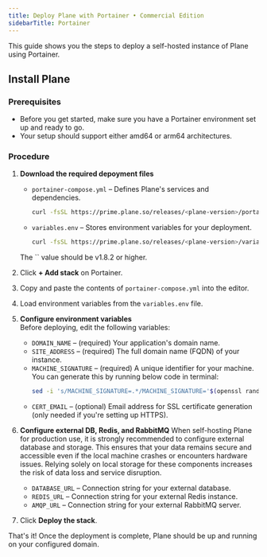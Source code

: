 ```yaml
---
title: Deploy Plane with Portainer • Commercial Edition
sidebarTitle: Portainer
---
```


This guide shows you the steps to deploy a self-hosted instance of Plane using Portainer.

## Install Plane

### Prerequisites
   - Before you get started, make sure you have a Portainer environment set up and ready to go. 
   - Your setup should support either amd64 or arm64 architectures.

### Procedure

1. **Download the required depoyment files**  
    - `portainer-compose.yml` – Defines Plane's services and dependencies.
        ```bash
        curl -fsSL https://prime.plane.so/releases/<plane-version>/portainer-compose.yml -o portainer-compose.yml
        ```
    - `variables.env` – Stores environment variables for your deployment.
        ```bash
        curl -fsSL https://prime.plane.so/releases/<plane-version>/variables.env -o plane.env
        ```
    <Warning>
    The `<plane-version>` value should be v1.8.2 or higher.
    </Warning>

2. Click **+ Add stack** on Portainer.

3. Copy and paste the contents of `portainer-compose.yml` into the editor.

4. Load environment variables from the `variables.env` file.

5. **Configure environment variables**  
    Before deploying, edit the following variables:

    - `DOMAIN_NAME` – (required) Your application's domain name.
    - `SITE_ADDRESS` – (required) The full domain name (FQDN) of your instance.
    - `MACHINE_SIGNATURE` – (required) A unique identifier for your machine. You can generate this by running below code in terminal:
        ```sh
        sed -i 's/MACHINE_SIGNATURE=.*/MACHINE_SIGNATURE='$(openssl rand -hex 16)'/' plane.env 
        ```
    - `CERT_EMAIL` – (optional) Email address for SSL certificate generation (only needed if you're setting up HTTPS).

6. **Configure external DB, Redis, and RabbitMQ**
    <Warning>
    When self-hosting Plane for production use, it is strongly recommended to configure external database and storage. This ensures that your data remains secure and accessible even if the local machine crashes or encounters hardware issues. Relying solely on local storage for these components increases the risk of data loss and service disruption.
    </Warning>
   - `DATABASE_URL` – Connection string for your external database.
   - `REDIS_URL` – Connection string for your external Redis instance.
   - `AMQP_URL` – Connection string for your external RabbitMQ server.

7. Click **Deploy the stack**.

That's it! Once the deployment is complete, Plane should be up and running on your configured domain.